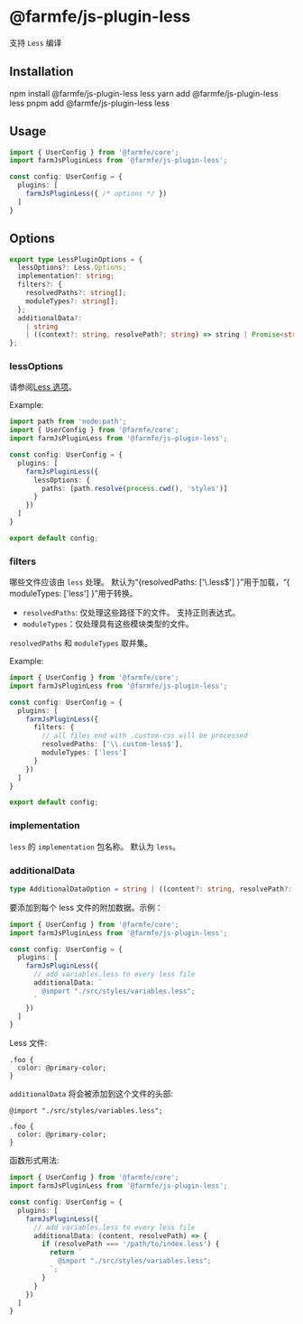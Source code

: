 
# @farmfe/js-plugin-less
支持 `Less` 编译

## Installation

<Tabs>
  <TabItem value="npm" label="npm">
    <CodeBlock>npm install @farmfe/js-plugin-less less</CodeBlock>
  </TabItem>
  <TabItem value="yarn" label="yarn">
    <CodeBlock>yarn add @farmfe/js-plugin-less less</CodeBlock>
  </TabItem>
  <TabItem value="pnpm" label="pnpm">
    <CodeBlock>pnpm add @farmfe/js-plugin-less less</CodeBlock>
  </TabItem>
</Tabs>

## Usage
```ts {2,6}
import { UserConfig } from '@farmfe/core';
import farmJsPluginLess from '@farmfe/js-plugin-less';

const config: UserConfig = {
  plugins: [
    farmJsPluginLess({ /* options */ })
  ]
}
```

## Options
```ts
export type LessPluginOptions = {
  lessOptions?: Less.Options;
  implementation?: string;
  filters?: {
    resolvedPaths?: string[];
    moduleTypes?: string[];
  };
  additionalData?:
    | string
    | ((context?: string, resolvePath?: string) => string | Promise<string>);
};
```

### lessOptions
请参阅[Less 选项](https://lesscss.org/usage/#less-options)。

Example:
```ts
import path from 'node:path';
import { UserConfig } from '@farmfe/core';
import farmJsPluginLess from '@farmfe/js-plugin-less';

const config: UserConfig = {
  plugins: [
    farmJsPluginLess({
      lessOptions: {
        paths: [path.resolve(process.cwd(), 'styles')]
      }
    })
  ]
}

export default config;
```

### filters
哪些文件应该由 `less` 处理。 默认为“{resolvedPaths: ['\\.less$'] }”用于加载，“{ moduleTypes: ['less'] }”用于转换。

* `resolvedPaths`: 仅处理这些路径下的文件。 支持正则表达式。
* `moduleTypes`：仅处理具有这些模块类型的文件。

`resolvedPaths` 和 `moduleTypes` 取并集。

Example:
```ts
import { UserConfig } from '@farmfe/core';
import farmJsPluginLess from '@farmfe/js-plugin-less';

const config: UserConfig = {
  plugins: [
    farmJsPluginLess({
      filters: {
        // all files end with .custom-css will be processed
        resolvedPaths: ['\\.custom-less$'],
        moduleTypes: ['less']
      }
    })
  ]
}

export default config;
```

### implementation
`less` 的 `implementation` 包名称。 默认为 `less`。

### additionalData
```ts
type AdditionalDataOption = string | ((content?: string, resolvePath?: string) => string | Promise<string>);
```
要添加到每个 less 文件的附加数据。示例：
```ts
import { UserConfig } from '@farmfe/core';
import farmJsPluginLess from '@farmfe/js-plugin-less';

const config: UserConfig = {
  plugins: [
    farmJsPluginLess({
      // add variables.less to every less file
      additionalData: `
        @import "./src/styles/variables.less";
      `
    })
  ]
}
```
Less 文件:
```less title="index.less"
.foo {
  color: @primary-color;
}
```
`additionalData` 将会被添加到这个文件的头部:

```less title="index.less"
@import "./src/styles/variables.less";

.foo {
  color: @primary-color;
}
```

函数形式用法:
```ts
import { UserConfig } from '@farmfe/core';
import farmJsPluginLess from '@farmfe/js-plugin-less';

const config: UserConfig = {
  plugins: [
    farmJsPluginLess({
      // add variables.less to every less file
      additionalData: (content, resolvePath) => {
        if (resolvePath === '/path/to/index.less') {
          return `
            @import "./src/styles/variables.less";
          `;
        }
      }
    })
  ]
}
```
